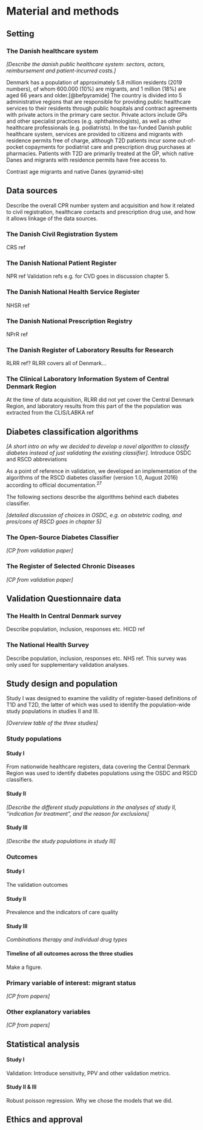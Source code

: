 # Material and methods

## Setting

### The Danish healthcare system

*\[Describe the danish public healthcare system: sectors, actors, reimbursement and patient-incurred costs.\]*

Denmark has a population of approximately 5.8 million residents (2019 numbers), of whom 600.000 (10%) are migrants, and 1 million (18%) are aged 66 years and older.[@befpyramide] The country is divided into 5 administrative regions that are responsible for providing public healthcare services to their residents through public hospitals and contract agreements with private actors in the primary care sector. Private actors include GPs and other specialist practices (e.g. ophthalmologists), as well as other healthcare professionals (e.g. podiatrists). In the tax-funded Danish public healthcare system, services are provided to citizens and migrants with residence permits free of charge, although T2D patients incur some out-of-pocket copayments for podiatrist care and prescription drug purchases at pharmacies. Patients with T2D are primarily treated at the GP, which native Danes and migrants with residence permits have free access to.

Contrast age migrants and native Danes (pyramid-site)

## Data sources

Describe the overall CPR number system and acquisition and how it related to civil registration, healthcare contacts and prescription drug use, and how it allows linkage of the data sources.

### The Danish Civil Registration System

CRS ref

### The Danish National Patient Register

NPR ref Validation refs e.g. for CVD goes in discussion chapter 5.

### The Danish National Health Service Register

NHSR ref

### The Danish National Prescription Registry

NPrR ref

### The Danish Register of Laboratory Results for Research

RLRR ref? RLRR covers all of Denmark...

### The Clinical Laboratory Information System of Central Denmark Region

At the time of data acquisition, RLRR did not yet cover the Central Denmark Region, and laboratory results from this part of the the population was extracted from the CLIS/LABKA ref

## Diabetes classification algorithms

*\[A short intro on why we decided to develop a novel algorithm to classify diabetes instead of just validating the existing classifier\].* Introduce OSDC and RSCD abbreviations

As a point of reference in validation, we developed an implementation of the algorithms of the RSCD diabetes classifier (version 1.0, August 2016) according to official documentation.^27^

The following sections describe the algorithms behind each diabetes classifier.

*\[detailed discussion of choices in OSDC, e.g. on obstetric coding, and pros/cons of RSCD goes in chapter 5\]*

### The Open-Source Diabetes Classifier

*\[CP from validation paper\]*

### The Register of Selected Chronic Diseases

*\[CP from validation paper\]*

## Validation Questionnaire data

### The Health In Central Denmark survey

Describe population, inclusion, responses etc. HICD ref

### The National Health Survey

Describe population, inclusion, responses etc. NHS ref. This survey was only used for supplementary validation analyses.

## Study design and population

Study I was designed to examine the validity of register-based definitions of T1D and T2D, the latter of which was used to identify the population-wide study populations in studies II and III.

*\[Overview table of the three studies\]*

### Study populations

#### Study I

From nationwide healthcare registers, data covering the Central Denmark Region was used to identify diabetes populations using the OSDC and RSCD classifiers.

#### Study II

*\[Describe the different study populations in the analyses of study II, "indication for treatment", and the reason for exclusions\]*

#### Study III

*\[Describe the study populations in study III\]*

### Outcomes

#### Study I

The validation outcomes

#### Study II

Prevalence and the indicators of care quality

#### Study III

*Combinations therapy and individual drug types*

#### Timeline of all outcomes across the three studies

Make a figure.

### Primary variable of interest: migrant status

*\[CP from papers\]*

### Other explanatory variables

*\[CP from papers\]*

## Statistical analysis

#### Study I

Validation: Introduce sensitivity, PPV and other validation metrics.

#### Study II & III

Robust poisson regression. Why we chose the models that we did.

## Ethics and approval
